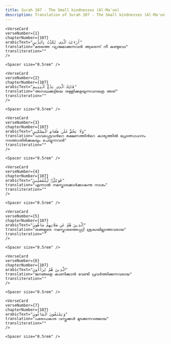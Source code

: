 ```yaml
---
title: Surah 107 - The Small kindnesses (Al-Ma'un)  
description: Translation of Surah 107 - The Small kindnesses (Al-Ma'un) in Malayalam
---
```







    <VerseCard 
    verseNumber={1}
    chapterNumber={107}
    arabicText="أَرَءَيْتَ ٱلَّذِى يُكَذِّبُ بِٱلدِّينِ"
    translation="മതത്തെ വ്യാജമാക്കുന്നവന്‍ ആരെന്ന്‌ നീ കണ്ടുവോ"
    transliteration=""
    />

    <Spacer size="0.5rem" />
                
    <VerseCard 
    verseNumber={2}
    chapterNumber={107}
    arabicText="فَذَٰلِكَ ٱلَّذِى يَدُعُّ ٱلْيَتِيمَ"
    translation="അനാഥക്കുട്ടിയെ തള്ളിക്കളയുന്നവനത്രെ അത്‌"
    transliteration=""
    />

    <Spacer size="0.5rem" />
                
    <VerseCard 
    verseNumber={3}
    chapterNumber={107}
    arabicText="وَلَا يَحُضُّ عَلَىٰ طَعَامِ ٱلْمِسْكِينِ"
    translation="പാവപ്പെട്ടവന്‍റെ ഭക്ഷണത്തിന്‍റെ കാര്യത്തില്‍ പ്രോത്സാഹനം നടത്താതിരിക്കുകയും ചെയ്യുന്നവന്‍"
    transliteration=""
    />

    <Spacer size="0.5rem" />
                
    <VerseCard 
    verseNumber={4}
    chapterNumber={107}
    arabicText="فَوَيْلٌۭ لِّلْمُصَلِّينَ"
    translation="എന്നാല്‍ നമസ്കാരക്കാര്‍ക്കാകുന്നു നാശം"
    transliteration=""
    />

    <Spacer size="0.5rem" />
                
    <VerseCard 
    verseNumber={5}
    chapterNumber={107}
    arabicText="ٱلَّذِينَ هُمْ عَن صَلَاتِهِمْ سَاهُونَ"
    translation="തങ്ങളുടെ നമസ്കാരത്തെപ്പറ്റി ശ്രദ്ധയില്ലാത്തവരായ"
    transliteration=""
    />

    <Spacer size="0.5rem" />
                
    <VerseCard 
    verseNumber={6}
    chapterNumber={107}
    arabicText="ٱلَّذِينَ هُمْ يُرَآءُونَ"
    translation="ജനങ്ങളെ കാണിക്കാന്‍ വേണ്ടി പ്രവര്‍ത്തിക്കുന്നവരായ"
    transliteration=""
    />

    <Spacer size="0.5rem" />
                
    <VerseCard 
    verseNumber={7}
    chapterNumber={107}
    arabicText="وَيَمْنَعُونَ ٱلْمَاعُونَ"
    translation="പരോപകാര വസ്തുക്കള്‍ മുടക്കുന്നവരുമായ"
    transliteration=""
    />

    <Spacer size="0.5rem" />
                